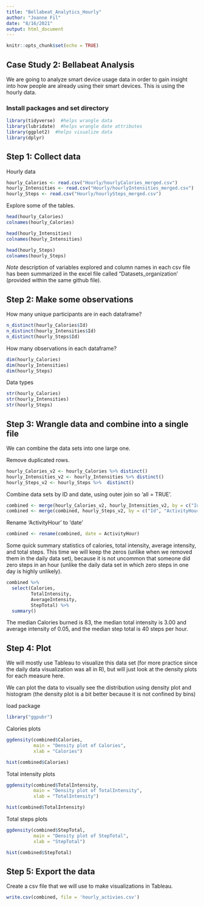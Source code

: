 ```yaml
---
title: "Bellabeat_Analytics_Hourly"
author: "Joanne Fil"
date: "8/16/2021"
output: html_document
---
```


```r
knitr::opts_chunk$set(echo = TRUE)
```

## Case Study 2: Bellabeat Analysis

We are going to analyze smart device usage data in order to gain insight into how people are already using their smart devices. This is using the hourly data.

### Install packages and set directory

```r
library(tidyverse)  #helps wrangle data
library(lubridate)  #helps wrangle date attributes
library(ggplot2)  #helps visualize data
library(dplyr)
```

## Step 1: Collect data

Hourly data

```r
hourly_Calories <- read.csv("Hourly/hourlyCalories_merged.csv")
hourly_Intensities <- read.csv("Hourly/hourlyIntensities_merged.csv")
hourly_Steps <- read.csv("Hourly/hourlySteps_merged.csv")
```

Explore some of the tables.

```r
head(hourly_Calories)
colnames(hourly_Calories)

head(hourly_Intensities)
colnames(hourly_Intensities)

head(hourly_Steps)
colnames(hourly_Steps)
```

*Note* description of variables explored and column names in each csv file has been summarized in the excel file called "Datasets_organization' (provided within the same github file).

## Step 2: Make some observations

How many unique participants are in each dataframe?

```r
n_distinct(hourly_Calories$Id)
n_distinct(hourly_Intensities$Id)
n_distinct(hourly_Steps$Id)
```

How many observations in each dataframe?

```r
dim(hourly_Calories)
dim(hourly_Intensities)
dim(hourly_Steps)
```

Data types

```r
str(hourly_Calories)
str(hourly_Intensities)
str(hourly_Steps)
```

## Step 3: Wrangle data and combine into a single file

We can combine the data sets into one large one.

Remove duplicated rows.

```r
hourly_Calories_v2 <- hourly_Calories %>% distinct()
hourly_Intensities_v2 <- hourly_Intensities %>% distinct()
hourly_Steps_v2 <- hourly_Steps %>%  distinct()
```

Combine data sets by ID and date, using outer join so 'all = TRUE'.

```r
combined <- merge(hourly_Calories_v2, hourly_Intensities_v2, by = c("Id", "ActivityHour"), all = TRUE)
combined <- merge(combined, hourly_Steps_v2, by = c("Id", "ActivityHour"), all = TRUE)
```

Rename 'ActivityHour' to 'date'

```r
combined <- rename(combined, date = ActivityHour)
```

Some quick summary statistics of calories, total intensity, average intensity, and total steps. This time we will keep the zeros (unlike when we removed them in the daily data set), because it is not uncommon that someone did zero steps in an hour (unlike the daily data set in which zero steps in one day is highly unlikely).

```r
combined %>%  
  select(Calories,
         TotalIntensity,
         AverageIntensity,
         StepTotal) %>%
  summary()

```

The median Calories burned is 83, the median total intensity is 3.00 and average intensity of 0.05, and the median step total is 40 steps per hour.

## Step 4: Plot

We will mostly use Tableau to visualize this data set (for more practice since the daily data visualization was all in R), but will just look at the density plots for each measure here.

We can plot the data to visually see the distribution using density plot and histogram (the density plot is a bit better because it is not confined by bins)
 
load package
```r
library("ggpubr")
```

Calories plots
```r
ggdensity(combined$Calories,
          main = "Density plot of Calories",
          xlab = "Calories")

hist(combined$Calories)
```

Total intensity plots

```r
ggdensity(combined$TotalIntensity,
          main = "Density plot of TotalIntensity",
          xlab = "TotalIntensity")

hist(combined$TotalIntensity)
```

Total steps plots

```r
ggdensity(combined$StepTotal,
          main = "Density plot of StepTotal",
          xlab = "StepTotal")

hist(combined$StepTotal)
```

## Step 5: Export the data
Create a csv file that we will use to make visualizations in Tableau.

```r
write.csv(combined, file = 'hourly_activies.csv')
```











